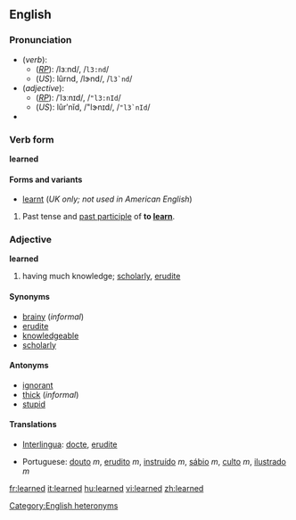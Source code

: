 ==English==

{{rank|instead|giving|presence|657|learned|minutes|appear|thoughts}}

===Pronunciation===
*(''verb''):
**(''[[RP]]''): /lɜːnd/, /<tt>l3:nd</tt>/
**(''US''): lûrnd, /lɝnd/, /<tt>l3`nd</tt>/
*(''adjective''): 
**(''[[RP]]''): /ˈlɜːnɪd/, /<tt>"l3:nId</tt>/
**(''US''): lûrʹnĭd, /"lɝnɪd/, /<tt>"l3`nId</tt>/<!--Note: this the pronunciation given in dictionary.com. Other US accents vary.-->
*{{audio|en-us-learned.ogg|Audio (US)}}
[[Category:English heteronyms]]

===Verb form===
'''learned'''

====Forms and variants====
*[[learnt]] (''UK only; not used in American English'')

# Past tense and [[past participle]] of '''to [[learn]]'''.

<!--No translations here, please! Put these in the conjugations on the pages for the translations of the infinitive "to learn" (eg, move Dutch "leerde" and "leerden" to the conjugation section on the page for the infinitive of that verb) 
====Translations====
{{top}}
*Dutch: [[leerde]], [[leerden]]
*Indonesian: [[ajar|belajar]]
{{mid}}
*Japanese:
** [[学んだ]] ([[まなんだ]], mananda)
** [[勉強]]した ([[べんきょう]]した, benkyō-shita)
** [[学習]]した ([[がくしゅう]]した, gakushū-shita)
{{bottom}}

===Verb===
'''learned'''

# Past participle of to [[learn]].

====Translations====
{{top}}
*Dutch: [[geleerd]]
*Indonesian: [[ajar|belajar]]
{{mid}}
*Japanese:
** [[学んだ]] ([[まなんだ]], mananda)
** [[勉強]]した ([[べんきょう]]した, benkyō-shita)
** [[学習]]した ([[がくしゅう]]した, gakushū-shita)
{{bottom}}
-->
===Adjective===
'''learned'''

# having much knowledge; [[scholarly]], [[erudite]]

====Synonyms====
*[[brainy]] (''informal'')
*[[erudite]]
*[[knowledgeable]]
*[[scholarly]]

====Antonyms====
*[[ignorant]]
*[[thick]] (''informal'')
*[[stupid]]

====Translations====
{{top}}
*[[Interlingua]]: [[docte]], [[erudite#Interlingua|erudite]]
{{mid}}
*Portuguese: [[douto]] ''m'', [[erudito]] ''m'', [[instruído]] ''m'', [[sábio]] ''m'', [[culto]] ''m'', [[ilustrado]] ''m''
{{bottom}}

[[fr:learned]]
[[it:learned]]
[[hu:learned]]
[[vi:learned]]
[[zh:learned]]